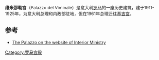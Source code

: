 {{Infobox Historic building
|name                   = 维米那勒宫<br><small>内政部</small>
|image                  = Roma - Viminale.jpg
|image_size             = 300
|location_town          = 意大利[[罗马|罗马]]
|architect              = Manfredo Manfredi
|construction_start_date= 1911
|completion_date        = 1925
}}
'''维米那勒宫'''（Palazzo del Viminale）是意大利[[罗马|罗马]]的一座历史建筑，建于1911-1925年，为意大利总理和内政部驻地，但在1961年总理迁往[[基吉宮|基吉宮]]。

==参考==
*[https://web.archive.org/web/20121229020637/http://www1.interno.it/mininterno/export/sites/default/it/sezioni/ministero/viminale/ The Palazzo on the website of Interior Ministry]
{{coord|41.8992|N|12.4935|E|source:wikidata-and-enwiki-cat-tree_region:IT|display=title}}
[[Category:罗马宫殿|Category:罗马宫殿]]